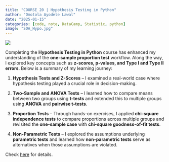 ```yaml
---
title: "COURSE 20 | Hypothesis Testing in Python"
author: "Omotola Ayodele Lawal"
date: "2025-01-15"
categories: [code, note, DataCamp, Statistic, python]
image: "SOA_Hypo.jpg"
---
```


![](SOA_Hypo.jpg)

Completing the **Hypothesis Testing in Python** course has enhanced my understanding of the **one-sample proportion test** workflow. Along the way, I explored key concepts such as **z-scores, p-values, and Type I and Type II errors**. Below is a summary of my learning journey:

1.  **Hypothesis Tests and Z-Scores** – I examined a real-world case where hypothesis testing played a crucial role in decision-making.

2.  **Two-Sample and ANOVA Tests** – I learned how to compare means between two groups using **t-tests** and extended this to multiple groups using **ANOVA** and **pairwise t-tests**.

3.  **Proportion Tests** – Through hands-on exercises, I applied **chi-square independence tests** to compare proportions across multiple groups and revisited the **one-sample case** with **chi-square goodness-of-fit tests**.

4.  **Non-Parametric Tests** – I explored the assumptions underlying **parametric tests** and learned how **non-parametric tests** serve as alternatives when those assumptions are violated.

Check [here](https://lawaloa.github.io/HYPOTHESIS/){target="_blank"} for details.
